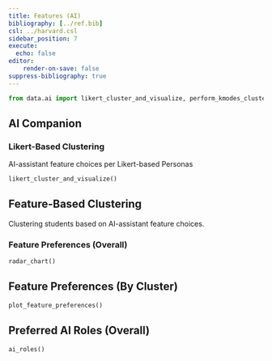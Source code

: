 ```yaml
---
title: Features (AI)
bibliography: [../ref.bib]
csl: ../harvard.csl
sidebar_position: 7
execute:
  echo: false
editor:
    render-on-save: false
suppress-bibliography: true
---
```



```python
from data.ai import likert_cluster_and_visualize, perform_kmodes_clustering, radar_chart, plot_feature_preferences, ai_roles
```

## AI Companion

### Likert-Based Clustering
AI-assistant feature choices per Likert-based Personas
```python
likert_cluster_and_visualize()
```

## Feature-Based Clustering
Clustering students based on AI-assistant feature choices.

### Feature Preferences (Overall)
```python
radar_chart()
```

## Feature Preferences (By Cluster)
```python
plot_feature_preferences()
```

## Preferred AI Roles (Overall)
```python
ai_roles()
```